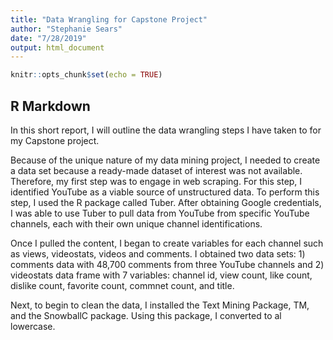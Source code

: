 ```yaml
---
title: "Data Wrangling for Capstone Project"
author: "Stephanie Sears"
date: "7/28/2019"
output: html_document
---
```


```r
knitr::opts_chunk$set(echo = TRUE)
```

## R Markdown

In this short report, I will outline the data wrangling steps I have taken to for my Capstone project.

Because of the unique nature of my data mining project, I needed to create a data set because a ready-made dataset of interest was not available. Therefore, my first step was to engage in web scraping. For this step, I identified YouTube as a viable source of unstructured data. To perform this step, I used the R package called Tuber. After obtaining Google credentials, I was able to use Tuber to pull data from YouTube from specific YouTube channels, each with their own unique channel identifications.

Once I pulled the content, I began to create variables for each channel such as views, videostats, videos and comments. I obtained two data sets: 1) comments data with 48,700 comments from three YouTube channels and 2) videostats data frame with 7 variables: channel id, view count, like count, dislike count, favorite count, commnet count, and title. 

Next, to begin to clean the data, I installed the Text Mining Package, TM, and the SnowballC package. Using this package, I converted to al lowercase. 